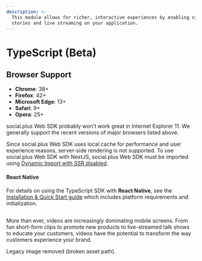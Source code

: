 ```yaml
---
description: >-
  This module allows for richer, interactive experiences by enabling video
  stories and live streaming on your application.
---
```


# TypeScript (Beta)

## Browser Support

* **Chrome**: 38+
* **Firefox**: 42+
* **Microsoft Edge**: 13+
* **Safari**: 9+
* **Opera**: 25+

social.plus Web SDK probably won't work great in Internet Explorer 11. We generally support the recent versions of major browsers listed above.


Since social.plus Web SDK uses local cache for performance and user experience reasons, server-side rendering is not supported. To use social.plus Web SDK with NextJS, social.plus Web SDK must be imported using [Dynamic Import with SSR disabled](https://nextjs.org/docs/advanced-features/dynamic-import#with-no-ssr).

#### React Native

For details on using the TypeScript SDK with **React Native**, see the [Installation & Quick Start guide](/social-plus-sdk/getting-started/overview#react-native) which includes platform requirements and initialization.

##

More than ever, videos are increasingly dominating mobile screens. From fun short-form clips to promote new products to live-streamed talk shows to educate your customers, videos have the potential to transform the way customers experience your brand.

<Info>
Legacy image removed (broken asset path).
</Info>
